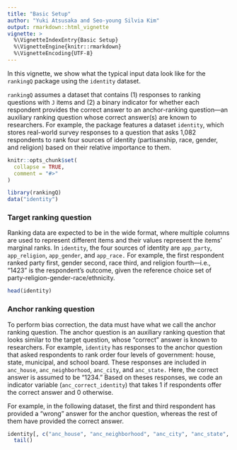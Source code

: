 ```yaml
---
title: "Basic Setup"
author: "Yuki Atsusaka and Seo-young Silvia Kim"
output: rmarkdown::html_vignette
vignette: >
  %\VignetteIndexEntry{Basic Setup}
  %\VignetteEngine{knitr::rmarkdown}
  %\VignetteEncoding{UTF-8}
---
```


In this vignette, we show what the typical input data look like for the `rankingQ` package using the `identity` dataset.

`rankingQ` assumes a dataset that contains (1) responses to ranking questions with `J` items and (2) a binary indicator for whether each respondent provides the correct answer to an anchor-ranking question---an auxiliary ranking question whose correct answer(s) are known to researchers. For example, the package features a dataset `identity`, which stores real-world survey responses to a question that asks 1,082 respondents to rank four sources of identity (partisanship, race, gender, and religion) based on their relative importance to them.

```r
knitr::opts_chunk$set(
  collapse = TRUE,
  comment = "#>"
)
```

```r
library(rankingQ)
data("identity")
```

### Target ranking question

Ranking data are expected to be in the wide format, where multiple columns are used to represent different items and their values represent the items' marginal ranks. In `identity`, the four sources of identity are `app_party`, `app_religion`, `app_gender`, and `app_race.` For example, the first respondent ranked party first, gender second, race third, and religion fourth---i.e., "1423" is the respondent's outcome, given the reference choice set of party-religion-gender-race/ethnicity.

```r
head(identity)
```

### Anchor ranking question

To perform bias correction, the data must have what we call the anchor ranking question. The anchor question is an auxiliary ranking question that looks similar to the target question, whose "correct" answer is known to researchers. For example, `identity` has responses to the anchor question that asked respondents to rank order four levels of government: house, state, municipal, and school board. These responses are included in `anc_house`, `anc_neighborhood`, `anc_city`, and `anc_state.` Here, the correct answer is assumed to be "1234." Based on theses responses, we code an indicator variable (`anc_correct_identity`) that takes 1 if respondents offer the correct answer and 0 otherwise.

For example, in the following dataset, the first and third respondent has provided a "wrong" answer for the anchor question, whereas the rest of them have provided the correct answer. 

```r
identity[, c("anc_house", "anc_neighborhood", "anc_city", "anc_state", "anc_correct_identity")] |>
  tail()
```
